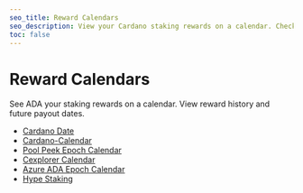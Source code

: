 ```yaml
---
seo_title: Reward Calendars
seo_description: View your Cardano staking rewards on a calendar. Check your ADA reward history and estimate future rewards. Stake to earn and secure Cardano!
toc: false
---
```


# Reward Calendars

See ADA your staking rewards on a calendar. View reward history and future payout dates.

- [Cardano Date](https://cardano.date/#)
- [Cardano-Calendar](https://cardano-calendar.com/month/#)
- [Pool Peek Epoch Calendar](https://poolpeek.com/epochcalendar)<OS repoURL="https://github.com/ShamrockPool/PoolPeek.github.io" />
- [Cexplorer Calendar](https://cexplorer.io/calendar)<OS repoURL="https://github.com/cexplorer/cexplorer.io" />
- [Azure ADA Epoch Calendar](https://azureada.com/epoch-calendar/)
- [Hype Staking](https://hype-staking.com/home)
